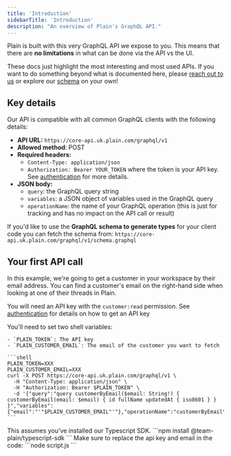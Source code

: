 ```yaml
---
title: 'Introduction'
sidebarTitle: 'Introduction'
description: "An overview of Plain's GraphQL API."
---
```


Plain is built with this very GraphQL API we expose to you. This means that there are **no limitations** in what can be done via the API vs the UI.

These docs just highlight the most interesting and most used APIs. If you want to do something beyond what is documented here, please [reach out to us](mailto:help@plain.com) or explore our [schema](/graphql/schema) on your own!

## Key details

Our API is compatible with all common GraphQL clients with the following details:

- **API URL:** `https://core-api.uk.plain.com/graphql/v1`
- **Allowed method**: POST
- **Required headers:**
  - `Content-Type: application/json`
  - `Authorization: Bearer YOUR_TOKEN` where the token is your API key. See [authentication](/graphql/authentication/) for more details.
- **JSON body:**
  - `query`: the GraphQL query string
  - `variables`: a JSON object of variables used in the GraphQL query
  - `operationName`: the name of your GraphQL operation (this is just for tracking and has no impact on the API call or result)

If you'd like to use the **GraphQL schema to generate types** for your client code you can fetch the schema
from: `https://core-api.uk.plain.com/graphql/v1/schema.graphql`

## Your first API call

In this example, we're going to get a customer in your workspace by their email address. You can find a customer's email on the right-hand side when looking at one of their threads in Plain.

You will need an API key with the `customer:read` permission. See [authentication](/graphql/authentication/) for details on how to get an API key

<Tabs>

  <Tab title="CURL">
    You'll need to set two shell variables:

    - `PLAIN_TOKEN`: The API key
    - `PLAIN_CUSTOMER_EMAIL`: The email of the customer you want to fetch

    ```shell
    PLAIN_TOKEN=XXX
    PLAIN_CUSTOMER_EMAIL=XXX
    curl -X POST https://core-api.uk.plain.com/graphql/v1 \
      -H "Content-Type: application/json" \
      -H "Authorization: Bearer $PLAIN_TOKEN" \
      -d '{"query":"query customerByEmail($email: String!) { customerByEmail(email: $email) { id fullName updatedAt { iso8601 } } }","variables":{"email":"'"$PLAIN_CUSTOMER_EMAIL"'"},"operationName":"customerByEmail"}'
    ```

  </Tab>

  <Tab title="Typescript SDK">
    This assumes you've installed our Typescript SDK.

<Steps>
  <Step title="Install the SDK">```npm install @team-plain/typescript-sdk ```</Step>
  <Step title="Set up the code">
    Make sure to replace the api key and email in the code:
    <Snippet file="typescript-sdk/first-api-call.mdx" />
  </Step>
  <Step title="Run it">```node script.js ```</Step>
</Steps>

  </Tab>
</Tabs>
